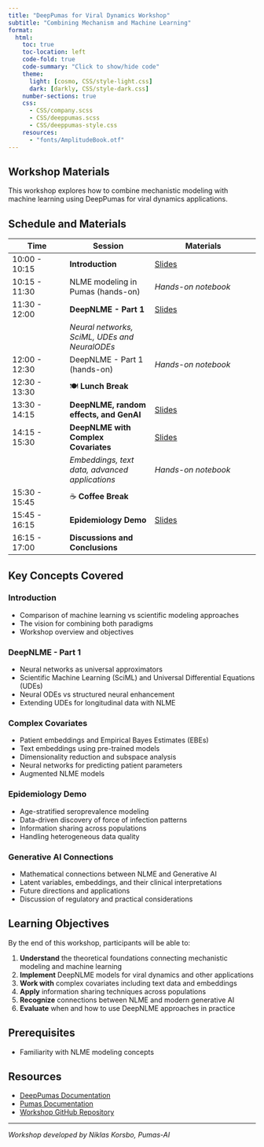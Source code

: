 ```yaml
---
title: "DeepPumas for Viral Dynamics Workshop"
subtitle: "Combining Mechanism and Machine Learning"
format:
  html:
    toc: true
    toc-location: left
    code-fold: true
    code-summary: "Click to show/hide code"
    theme: 
      light: [cosmo, CSS/style-light.css]
      dark: [darkly, CSS/style-dark.css]
    number-sections: true
    css: 
      - CSS/company.scss
      - CSS/deeppumas.scss
      - CSS/deeppumas-style.css
    resources:
      - "fonts/AmplitudeBook.otf"
---
```



## Workshop Materials

This workshop explores how to combine mechanistic modeling with machine learning using DeepPumas for viral dynamics applications.

## Schedule and Materials

| Time | Session | Materials |
|------|---------|-----------|
| 10:00 - 10:15 | **Introduction** | [Slides](01-introduction.html) |
| 10:15 - 11:30 | NLME modeling in Pumas (hands-on) | *Hands-on notebook* |
| 11:30 - 12:00 | **DeepNLME - Part 1** | [Slides](02-deepnlme-part1.html) |
| | *Neural networks, SciML, UDEs and NeuralODEs* | |
| 12:00 - 12:30 | DeepNLME - Part 1 (hands-on) | *Hands-on notebook* |
| 12:30 - 13:30 | 🍽️ **Lunch Break** | |
| 13:30 - 14:15 | **DeepNLME, random effects, and GenAI** | [Slides](03-random-effects-revisited.html) |
| 14:15 - 15:30 | **DeepNLME with Complex Covariates** | [Slides](04-complex-covariates.html) |
| | *Embeddings, text data, advanced applications* | *Hands-on notebook* |
| 15:30 - 15:45 | ☕ **Coffee Break** | |
| 15:45 - 16:15 | **Epidemiology Demo** | [Slides](04-epidemiology-demo.html) |
| 16:15 - 17:00 | **Discussions and Conclusions** |  |

## Key Concepts Covered

### Introduction
- Comparison of machine learning vs scientific modeling approaches
- The vision for combining both paradigms
- Workshop overview and objectives

### DeepNLME - Part 1  
- Neural networks as universal approximators
- Scientific Machine Learning (SciML) and Universal Differential Equations (UDEs)
- Neural ODEs vs structured neural enhancement
- Extending UDEs for longitudinal data with NLME

### Complex Covariates
- Patient embeddings and Empirical Bayes Estimates (EBEs)
- Text embeddings using pre-trained models
- Dimensionality reduction and subspace analysis
- Neural networks for predicting patient parameters
- Augmented NLME models

### Epidemiology Demo
- Age-stratified seroprevalence modeling
- Data-driven discovery of force of infection patterns
- Information sharing across populations
- Handling heterogeneous data quality

### Generative AI Connections
- Mathematical connections between NLME and Generative AI
- Latent variables, embeddings, and their clinical interpretations
- Future directions and applications
- Discussion of regulatory and practical considerations

## Learning Objectives

By the end of this workshop, participants will be able to:

1. **Understand** the theoretical foundations connecting mechanistic modeling and machine learning
2. **Implement** DeepNLME models for viral dynamics and other applications  
3. **Work with** complex covariates including text data and embeddings
4. **Apply** information sharing techniques across populations
5. **Recognize** connections between NLME and modern generative AI
6. **Evaluate** when and how to use DeepNLME approaches in practice

## Prerequisites

- Familiarity with NLME modeling concepts

## Resources

- [DeepPumas Documentation](https://docs.pumas.ai/dev/DeepPumas/overview/)
- [Pumas Documentation](https://docs.pumas.ai/)
- [Workshop GitHub Repository](https://github.com/PumasAI-Labs/ViralDynamicsWorkshop)

---

*Workshop developed by Niklas Korsbo, Pumas-AI*